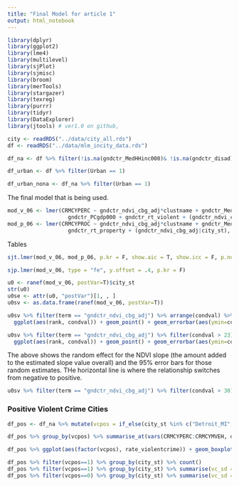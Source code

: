 ```yaml
---
title: "Final Model for article 1"
output: html_notebook
---
```


```r

library(dplyr)
library(ggplot2)
library(lme4)
library(multilevel)
library(sjPlot)
library(sjmisc)
library(broom)
library(merTools)
library(stargazer)
library(texreg)
library(purrr)
library(tidyr)
library(DataExplorer)
library(jtools) # ver1.0 on github,

city <- readRDS("../data/city_all.rds")
df <- readRDS("../data/mlm_incity_data.rds")

df_na <- df %>% filter(!is.na(gndctr_MedHHinc000)& !is.na(gndctr_disad))

df_urban <- df %>% filter(Urban == 1)

df_urban_nona <- df_na %>% filter(Urban == 1)

```

The final model that is being used.

```r
mod_v_06 <- lmer(CRMCYPERC ~ gndctr_ndvi_cbg_adj*clustname + gndctr_MedHHinc000 + gndctr_disad + gndctr_diver + gndctr_logpopden + 
                   gndctr_PCgdp000 + gndctr_rt_violent + (gndctr_ndvi_cbg_adj|city_st), data = df_na)
mod_p_06 <- lmer(CRMCYPROC ~ gndctr_ndvi_cbg_adj*clustname + gndctr_MedHHinc000 + gndctr_disad + gndctr_diver + gndctr_U18 + gndctr_logpopden + 
                   gndctr_rt_property + (gndctr_ndvi_cbg_adj|city_st), data = df_na)
```

Tables
```r
sjt.lmer(mod_v_06, mod_p_06, p.kr = F, show.aic = T, show.icc = F, p.numeric = F, depvar.labels = c("Violent Crime Index", "Property Crime Index"), string.est = "Estimate",  string.dv = "Response", show.se = T, show.ci = F)
```
```r
sjp.lmer(mod_v_06, type = "fe", y.offset = .4, p.kr = F)
```
```r
u0 <- ranef(mod_v_06, postVar=T)$city_st
str(u0)
u0se <- attr(u0, "postVar")[1, , ]
u0sv <- as.data.frame(ranef(mod_v_06, postVar=T))
```
```r
u0sv %>% filter(term == "gndctr_ndvi_cbg_adj") %>% arrange(condval) %>% mutate(rank = dense_rank(desc(-condval))) %>% dplyr::glimpse() %>% 
  ggplot(aes(rank, condval)) + geom_point() + geom_errorbar(aes(ymin=condval-(1.96*condsd), ymax=condval+(1.96*condsd))) + geom_hline(yintercept = 25.24, linetype = 2) + labs(title = "Random Effect - Slope NDVI")
```
```r
u0sv %>% filter(term == "gndctr_ndvi_cbg_adj") %>% filter(condval > 23) %>% arrange(condval) %>% mutate(rank = dense_rank(desc(-condval))) %>% 
  ggplot(aes(rank, condval)) + geom_point() + geom_errorbar(aes(ymin=condval-(1.96*condsd), ymax=condval+(1.96*condsd))) + geom_hline(yintercept = 25.24)
```
The above shows the random effect for the NDVI slope (the amount added to the estimated slope value overall) and the 95% error bars for those random estimates. THe horizontal line is where the relationship switches from negative to positive.
```r
u0sv %>% filter(term == "gndctr_ndvi_cbg_adj") %>% filter(condval > 30) %>% arrange(condval)
```
### Positive Violent Crime Cities

```r
df_pos <- df_na %>% mutate(vcpos = if_else(city_st %in% c("Detroit_MI", "Newark_NJ", "Chicago_IL"), 1, 0))

df_pos %>% group_by(vcpos) %>% summarise_at(vars(CRMCYPERC:CRMCYMVEH, disad, divindex, ndvi_mean_cbg_adj, MedHHinc_000, PerCapitaOfficers1000:rate_total), mean, na.rm = TRUE)
```
```r
df_pos %>% ggplot(aes(factor(vcpos), rate_violentcrime)) + geom_boxplot() + geom_jitter(width = 0.25)
```
```r
df_pos %>% filter(vcpos==1) %>% group_by(city_st) %>% count()
df_pos %>% filter(vcpos==1) %>% group_by(city_st) %>% summarise(vc_sd = sd(CRMCYPERC))
df_pos %>% filter(vcpos==0) %>% group_by(city_st) %>% summarise(vc_sd = sd(CRMCYPERC)) %>%  arrange(vc_sd)
```

